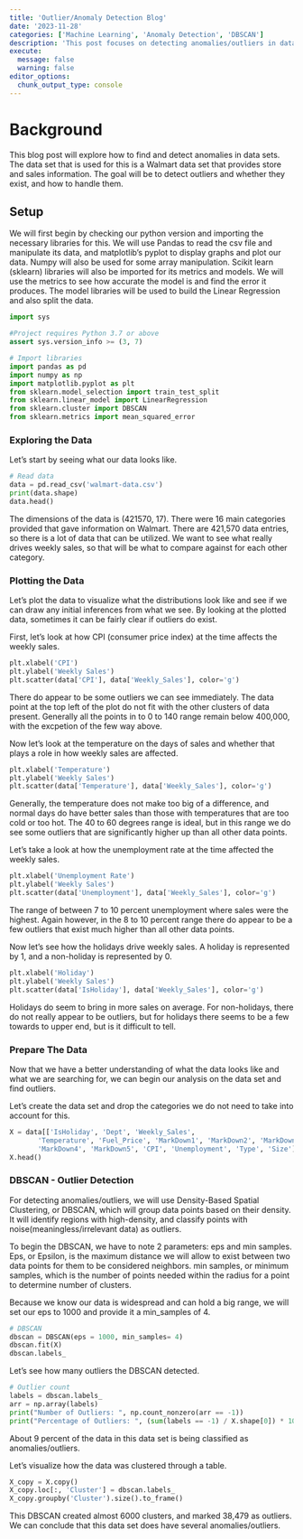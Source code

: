 ```yaml
---
title: 'Outlier/Anomaly Detection Blog'
date: '2023-11-28'
categories: ['Machine Learning', 'Anomaly Detection', 'DBSCAN']
description: 'This post focuses on detecting anomalies/outliers in data sets and how to find and handle them.'
execute: 
  message: false
  warning: false
editor_options: 
  chunk_output_type: console
---
```


# Background

This blog post will explore how to find and detect anomalies in data sets. The data set that is used for this is a Walmart data set that provides store and sales information. The goal will be to detect outliers and whether they exist, and how to handle them. 

## Setup

We will first begin by checking our python version and importing the necessary libraries for this. We will use Pandas to read the csv file and manipulate its data, and matplotlib's pyplot to display graphs and plot our data. Numpy will also be used for some array manipulation. Scikit learn (sklearn) libraries will also be imported for its metrics and models. We will use the metrics to see how accurate the model is and find the error it produces. The model libraries will be used to build the Linear Regression and also split the data.

```python
import sys

#Project requires Python 3.7 or above
assert sys.version_info >= (3, 7)

# Import libraries
import pandas as pd
import numpy as np
import matplotlib.pyplot as plt
from sklearn.model_selection import train_test_split
from sklearn.linear_model import LinearRegression
from sklearn.cluster import DBSCAN
from sklearn.metrics import mean_squared_error
```

### Exploring the Data

Let's start by seeing what our data looks like.

```python
# Read data
data = pd.read_csv('walmart-data.csv')
print(data.shape)
data.head()
```

The dimensions of the data is (421570, 17). There were 16 main categories provided that gave information on Walmart. There are 421,570 data entries, so there is a lot of data that can be utilized. We want to see what really drives weekly sales, so that will be what to compare against for each other category.

### Plotting the Data

Let's plot the data to visualize what the distributions look like and see if we can draw any initial inferences from what we see. By looking at the plotted data, sometimes it can be fairly clear if outliers do exist.

First, let's look at how CPI (consumer price index) at the time affects the weekly sales.

```python
plt.xlabel('CPI')
plt.ylabel('Weekly Sales')
plt.scatter(data['CPI'], data['Weekly_Sales'], color='g')
```

There do appear to be some outliers we can see immediately. The data point at the top left of the plot do not fit with the other clusters of data present. Generally all the points in to 0 to 140 range remain below 400,000, with the excpetion of the few way above. 

Now let's look at the temperature on the days of sales and whether that plays a role in how weekly sales are affected.

```python
plt.xlabel('Temperature')
plt.ylabel('Weekly Sales')
plt.scatter(data['Temperature'], data['Weekly_Sales'], color='g')
```

Generally, the temperature does not make too big of a difference, and normal days do have better sales than those with temperatures that are too cold or too hot. The 40 to 60 degrees range is ideal, but in this range we do see some outliers that are significantly higher up than all other data points.

Let's take a look at how the unemployment rate at the time affected the weekly sales.

```python
plt.xlabel('Unemployment Rate')
plt.ylabel('Weekly Sales')
plt.scatter(data['Unemployment'], data['Weekly_Sales'], color='g')
```

The range of between 7 to 10 percent unemployment where sales were the highest. Again however, in the 8 to 10 percent range there do appear to be a few outliers that exist much higher than all other data points. 

Now let's see how the holidays drive weekly sales. A holiday is represented by 1, and a non-holiday is represented by 0.

```python
plt.xlabel('Holiday')
plt.ylabel('Weekly Sales')
plt.scatter(data['IsHoliday'], data['Weekly_Sales'], color='g')
```

Holidays do seem to bring in more sales on average. For non-holidays, there do not really appear to be outliers, but for holidays there seems to be a few towards to upper end, but is it difficult to tell. 


### Prepare The Data

Now that we have a better understanding of what the data looks like and what we are searching for, we can begin our analysis on the data set and find outliers. 

Let's create the data set and drop the categories we do not need to take into account for this.

```python
X = data[['IsHoliday', 'Dept', 'Weekly_Sales',
       'Temperature', 'Fuel_Price', 'MarkDown1', 'MarkDown2', 'MarkDown3',
       'MarkDown4', 'MarkDown5', 'CPI', 'Unemployment', 'Type', 'Size']]
X.head()
```

### DBSCAN - Outlier Detection

For detecting anomalies/outliers, we will use Density-Based Spatial Clustering, or DBSCAN, which will group data points based on their density. It will identify regions with high-density, and classify points with noise(meaningless/irrelevant data) as outliers.

To begin the DBSCAN, we have to note 2 parameters: eps and min samples. Eps, or Epsilon, is the maximum distance we will allow to exist between two data points for them to be considered neighbors. min samples, or minimum samples, which is the number of points needed within the radius for a point to determine number of clusters.

Because we know our data is widespread and can hold a big range, we will set our eps to 1000 and provide it a min_samples of 4.

```python
# DBSCAN
dbscan = DBSCAN(eps = 1000, min_samples= 4)
dbscan.fit(X)
dbscan.labels_
```

Let's see how many outliers the DBSCAN detected.
```python
# Outlier count
labels = dbscan.labels_
arr = np.array(labels)
print("Number of Outliers: ", np.count_nonzero(arr == -1))
print("Percentage of Outliers: ", (sum(labels == -1) / X.shape[0]) * 100, "%")
```

About 9 percent of the data in this data set is being classified as anomalies/outliers. 

Let's visualize how the data was clustered through a table.

```python
X_copy = X.copy()
X_copy.loc[:, 'Cluster'] = dbscan.labels_
X_copy.groupby('Cluster').size().to_frame()
```

This DBSCAN created almost 6000 clusters, and marked 38,479 as outliers. We can conclude that this data set does have several anomalies/outliers.
